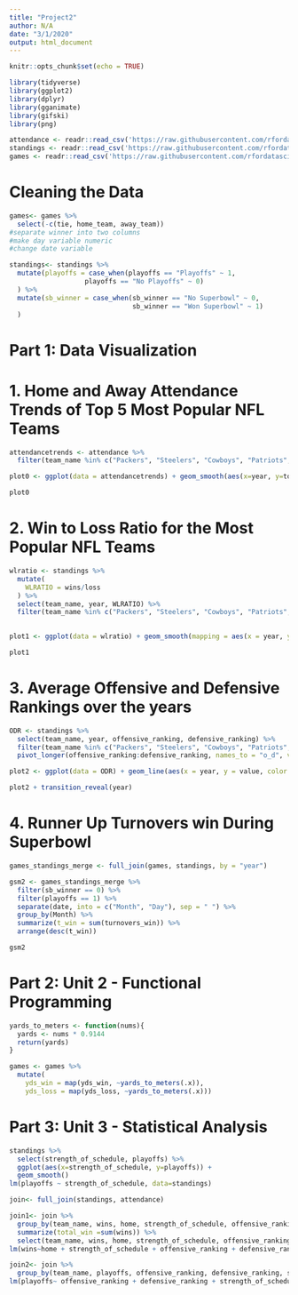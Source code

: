 ```yaml
---
title: "Project2"
author: N/A
date: "3/1/2020"
output: html_document
---
```


```r
knitr::opts_chunk$set(echo = TRUE)
```

```r
library(tidyverse)
library(ggplot2)
library(dplyr)
library(gganimate)
library(gifski)
library(png)
```

```r
attendance <- readr::read_csv('https://raw.githubusercontent.com/rfordatascience/tidytuesday/master/data/2020/2020-02-04/attendance.csv')
standings <- readr::read_csv('https://raw.githubusercontent.com/rfordatascience/tidytuesday/master/data/2020/2020-02-04/standings.csv')
games <- readr::read_csv('https://raw.githubusercontent.com/rfordatascience/tidytuesday/master/data/2020/2020-02-04/games.csv')

```
# Cleaning the Data 
```r
games<- games %>% 
  select(-c(tie, home_team, away_team))
#separate winner into two columns 
#make day variable numeric 
#change date variable 

```

```r
standings<- standings %>% 
  mutate(playoffs = case_when(playoffs == "Playoffs" ~ 1, 
                   playoffs == "No Playoffs" ~ 0)
  ) %>% 
  mutate(sb_winner = case_when(sb_winner == "No Superbowl" ~ 0, 
                               sb_winner == "Won Superbowl" ~ 1)
  )
```
# Part 1: Data Visualization

# 1. Home and Away Attendance Trends of Top 5 Most Popular NFL Teams 
```r
attendancetrends <- attendance %>% 
  filter(team_name %in% c("Packers", "Steelers", "Cowboys", "Patriots", "Broncos"))

plot0 <- ggplot(data = attendancetrends) + geom_smooth(aes(x=year, y=total, color = team_name)) + xlab("Year") + ylab ("Total Attendance")

plot0

```

# 2. Win to Loss Ratio for the Most Popular NFL Teams 
```r
wlratio <- standings %>%  
  mutate(
    WLRATIO = wins/loss
  ) %>% 
  select(team_name, year, WLRATIO) %>% 
  filter(team_name %in% c("Packers", "Steelers", "Cowboys", "Patriots", "Broncos")) -> wlratio2
  

plot1 <- ggplot(data = wlratio) + geom_smooth(mapping = aes(x = year, y = WLRATIO, color = factor(team_name)), stat = "identity", lwd = 1) + labs(x = "Year", y = "Win Loss Ratio") + theme(legend.position = "top") + xlim(2000,2019) + ggtitle("Win Loss Ratio") + ylim(-10,20)

plot1
```

# 3. Average Offensive and Defensive Rankings over the years 
```r
ODR <- standings %>%  
  select(team_name, year, offensive_ranking, defensive_ranking) %>% 
  filter(team_name %in% c("Packers", "Steelers", "Cowboys", "Patriots", "Broncos")) %>% 
  pivot_longer(offensive_ranking:defensive_ranking, names_to = "o_d", values_to = "value") 

plot2 <- ggplot(data = ODR) + geom_line(aes(x = year, y = value, color = team_name)) + facet_wrap(~o_d) + xlab("Team Name") + ylab("Aggregated Offensive and Defensive Ranking") + ggtitle("Offensive and Defensive Rankings of the Top 5 NFL teams over the years")

plot2 + transition_reveal(year)
```

# 4. Runner Up Turnovers win During Superbowl 
```r
games_standings_merge <- full_join(games, standings, by = "year")

gsm2 <- games_standings_merge %>%  
  filter(sb_winner == 0) %>%
  filter(playoffs == 1) %>% 
  separate(date, into = c("Month", "Day"), sep = " ") %>%
  group_by(Month) %>% 
  summarize(t_win = sum(turnovers_win)) %>% 
  arrange(desc(t_win))

gsm2
```

# Part 2: Unit 2 - Functional Programming 
```r
yards_to_meters <- function(nums){
  yards <- nums * 0.9144
  return(yards)
}

games <- games %>% 
  mutate(
    yds_win = map(yds_win, ~yards_to_meters(.x)),
    yds_loss = map(yds_loss, ~yards_to_meters(.x)))
```

# Part 3: Unit 3 - Statistical Analysis 
```r
standings %>% 
  select(strength_of_schedule, playoffs) %>% 
  ggplot(aes(x=strength_of_schedule, y=playoffs)) + 
  geom_smooth()
lm(playoffs ~ strength_of_schedule, data=standings)
```

```r
join<- full_join(standings, attendance)

join1<- join %>% 
  group_by(team_name, wins, home, strength_of_schedule, offensive_ranking, defensive_ranking, playoffs) %>% 
  summarize(total_win =sum(wins)) %>% 
  select(team_name, wins, home, strength_of_schedule, offensive_ranking, defensive_ranking, playoffs) 
lm(wins~home + strength_of_schedule + offensive_ranking + defensive_ranking + playoffs, data=join1)


```

```r
join2<- join %>% 
  group_by(team_name, playoffs, offensive_ranking, defensive_ranking, strength_of_schedule) 
lm(playoffs~ offensive_ranking + defensive_ranking + strength_of_schedule + offensive_ranking*strength_of_schedule + defensive_ranking*strength_of_schedule , data = join2)
```




